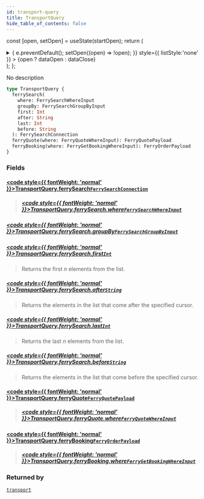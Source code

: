 ```yaml
---
id: transport-query
title: TransportQuery
hide_table_of_contents: false
---
```






const [open, setOpen] = useState(startOpen);
return (
<details {...(open ? { open: true } : {})} className="details" style={{ border:'none', boxShadow:'none', background:'var(--ifm-background-color)' }}>
<summary
onClick={(e) => {
e.preventDefault();
setOpen((open) => !open);
}}
style={{ listStyle:'none' }} >
{open ? dataOpen : dataClose}
</summary>
{open && children}
</details>
);
};

No description

```graphql
type TransportQuery {
  ferrySearch(
    where: FerrySearchWhereInput
    groupBy: FerrySearchGroupByInput
    first: Int
    after: String
    last: Int
    before: String
  ): FerrySearchConnection
  ferryQuote(where: FerryQuoteWhereInput): FerryQuotePayload
  ferryBooking(where: FerryGetBookingWhereInput): FerryOrderPayload
}
```

### Fields

#### [<code style={{ fontWeight: 'normal' }}>TransportQuery.<b>ferrySearch</b></code>](#)<Bullet />[`FerrySearchConnection`](/api/objects/ferry-search-connection) <Badge class="badge badge--secondary" text="object"/>

> ##### [<code style={{ fontWeight: 'normal' }}>TransportQuery.ferrySearch.<b>where</b></code>](#)<Bullet />[`FerrySearchWhereInput`](/api/inputs/ferry-search-where-input) <Badge class="badge badge--secondary" text="input"/>

##### [<code style={{ fontWeight: 'normal' }}>TransportQuery.ferrySearch.<b>groupBy</b></code>](#)<Bullet />[`FerrySearchGroupByInput`](/api/inputs/ferry-search-group-by-input) <Badge class="badge badge--secondary" text="input"/>

>

##### [<code style={{ fontWeight: 'normal' }}>TransportQuery.ferrySearch.<b>first</b></code>](#)<Bullet />[`Int`](/api/scalars/int) <Badge class="badge badge--secondary" text="scalar"/>

> Returns the first _n_ elements from the list.

##### [<code style={{ fontWeight: 'normal' }}>TransportQuery.ferrySearch.<b>after</b></code>](#)<Bullet />[`String`](/api/scalars/string) <Badge class="badge badge--secondary" text="scalar"/>

> Returns the elements in the list that come after the specified cursor.

##### [<code style={{ fontWeight: 'normal' }}>TransportQuery.ferrySearch.<b>last</b></code>](#)<Bullet />[`Int`](/api/scalars/int) <Badge class="badge badge--secondary" text="scalar"/>

> Returns the last _n_ elements from the list.

##### [<code style={{ fontWeight: 'normal' }}>TransportQuery.ferrySearch.<b>before</b></code>](#)<Bullet />[`String`](/api/scalars/string) <Badge class="badge badge--secondary" text="scalar"/>

> Returns the elements in the list that come before the specified cursor.

#### [<code style={{ fontWeight: 'normal' }}>TransportQuery.<b>ferryQuote</b></code>](#)<Bullet />[`FerryQuotePayload`](/api/objects/ferry-quote-payload) <Badge class="badge badge--secondary" text="object"/>

> ##### [<code style={{ fontWeight: 'normal' }}>TransportQuery.ferryQuote.<b>where</b></code>](#)<Bullet />[`FerryQuoteWhereInput`](/api/inputs/ferry-quote-where-input) <Badge class="badge badge--secondary" text="input"/>

#### [<code style={{ fontWeight: 'normal' }}>TransportQuery.<b>ferryBooking</b></code>](#)<Bullet />[`FerryOrderPayload`](/api/objects/ferry-order-payload) <Badge class="badge badge--secondary" text="object"/>

> ##### [<code style={{ fontWeight: 'normal' }}>TransportQuery.ferryBooking.<b>where</b></code>](#)<Bullet />[`FerryGetBookingWhereInput`](/api/inputs/ferry-get-booking-where-input) <Badge class="badge badge--secondary" text="input"/>

### Returned by

[`transport`](/api/queries/transport) <Badge class="badge badge--secondary" text="query"/>
